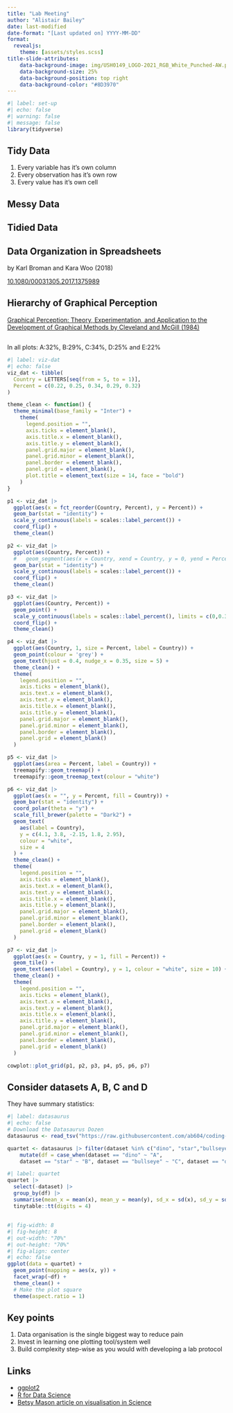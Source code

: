 ```yaml
---
title: "Lab Meeting"
author: "Alistair Bailey"
date: last-modified
date-format: "[Last updated on] YYYY-MM-DD"
format:
  revealjs:
    theme: [assets/styles.scss]
title-slide-attributes:
    data-background-image: img/USH0149_LOGO-2021_RGB_White_Punched-AW.png
    data-background-size: 25%
    data-background-position: top right
    data-background-color: "#8D3970"
---
```


```r
#| label: set-up
#| echo: false
#| warning: false
#| message: false
library(tidyverse)
```

## {background-image="img/figure-03-small-points-2025-05-06.png" background-position="center" background-size="50%"}

## Tidy Data {.center}

1. Every variable has it's own column
2. Every observation has it's own row
3. Every value has it's own cell

## Messy Data {background-image="img/Screenshot from 2025-05-19 10-00-34.png" background-position="center" background-size="100%"}

## Tidied Data {background-image="img/Screenshot from 2025-05-19 09-56-45.png" background-position="center" background-size="100%"}

## [Data Organization in Spreadsheets]{.vonrestoff}{.center}
by Karl Broman and Kara Woo (2018)

[10.1080/00031305.2017.1375989](https://doi.org/10.1080/00031305.2017.1375989)

## Hierarchy of Graphical Perception {.center}

[Graphical Perception: Theory, Experimentation, and Application to the Development of Graphical Methods by Cleveland and  McGill (1984)](https://www.jstor.org/stable/pdf/2288400.pdf?refreqid=excelsior%3Ab321aba183cce22a7f93335ca107eec6)

## {.center}
In all plots: A:32%, B:29%, C:34%, D:25% and E:22%

```r
#| label: viz-dat
#| echo: false
viz_dat <- tibble(
  Country = LETTERS[seq(from = 5, to = 1)],
  Percent = c(0.22, 0.25, 0.34, 0.29, 0.32)
)

theme_clean <- function() {
  theme_minimal(base_family = "Inter") +
    theme(
      legend.position = "",
      axis.ticks = element_blank(),
      axis.title.x = element_blank(),
      axis.title.y = element_blank(),
      panel.grid.major = element_blank(),
      panel.grid.minor = element_blank(),
      panel.border = element_blank(),
      panel.grid = element_blank(),
      plot.title = element_text(size = 14, face = "bold")
    )
}

p1 <- viz_dat |>
  ggplot(aes(x = fct_reorder(Country, Percent), y = Percent)) +
  geom_bar(stat = "identity") +
  scale_y_continuous(labels = scales::label_percent()) +
  coord_flip() +
  theme_clean()

p2 <- viz_dat |>
  ggplot(aes(Country, Percent)) +
  #   geom_segment(aes(x = Country, xend = Country, y = 0, yend = Percent)) +
  geom_bar(stat = "identity") +
  scale_y_continuous(labels = scales::label_percent()) +
  coord_flip() +
  theme_clean()

p3 <- viz_dat |>
  ggplot(aes(Country, Percent)) +
  geom_point() +
  scale_y_continuous(labels = scales::label_percent(), limits = c(0,0.35)) +
  coord_flip() +
  theme_clean()

p4 <- viz_dat |>
  ggplot(aes(Country, 1, size = Percent, label = Country)) +
  geom_point(colour = 'grey') +
  geom_text(hjust = 0.4, nudge_x = 0.35, size = 5) +
  theme_clean() +
  theme(
    legend.position = "",
    axis.ticks = element_blank(),
    axis.text.x = element_blank(),
    axis.text.y = element_blank(),
    axis.title.x = element_blank(),
    axis.title.y = element_blank(),
    panel.grid.major = element_blank(),
    panel.grid.minor = element_blank(),
    panel.border = element_blank(),
    panel.grid = element_blank()
  )

p5 <- viz_dat |>
  ggplot(aes(area = Percent, label = Country)) +
  treemapify::geom_treemap() +
  treemapify::geom_treemap_text(colour = "white")

p6 <- viz_dat |>
  ggplot(aes(x = "", y = Percent, fill = Country)) +
  geom_bar(stat = "identity") +
  coord_polar(theta = "y") +
  scale_fill_brewer(palette = "Dark2") +
  geom_text(
    aes(label = Country),
    y = c(4.1, 3.8, -2.15, 1.8, 2.95),
    colour = "white",
    size = 4
  ) +
  theme_clean() +
  theme(
    legend.position = "",
    axis.ticks = element_blank(),
    axis.text.x = element_blank(),
    axis.text.y = element_blank(),
    axis.title.x = element_blank(),
    axis.title.y = element_blank(),
    panel.grid.major = element_blank(),
    panel.grid.minor = element_blank(),
    panel.border = element_blank(),
    panel.grid = element_blank()
  )

p7 <- viz_dat |>
  ggplot(aes(x = Country, y = 1, fill = Percent)) +
  geom_tile() +
  geom_text(aes(label = Country), y = 1, colour = "white", size = 10) +
  theme_clean() +
  theme(
    legend.position = "",
    axis.ticks = element_blank(),
    axis.text.x = element_blank(),
    axis.text.y = element_blank(),
    axis.title.x = element_blank(),
    axis.title.y = element_blank(),
    panel.grid.major = element_blank(),
    panel.grid.minor = element_blank(),
    panel.border = element_blank(),
    panel.grid = element_blank()
  )

cowplot::plot_grid(p1, p2, p3, p4, p5, p6, p7)
```

## Consider datasets A, B, C and D {.center}
They have summary statistics:
```r
#| label: datasaurus
#| echo: false
# Download the Datasaurus Dozen
datasaurus <- read_tsv("https://raw.githubusercontent.com/ab604/coding-together/master/exercises/DatasaurusDozen.tsv")

quartet <- datasaurus |> filter(dataset %in% c("dino", "star","bullseye", "dots")) |>
    mutate(df = case_when(dataset == "dino" ~ "A",
    dataset == "star" ~ "B", dataset == "bullseye" ~ "C", dataset == "dots" ~ "D"))
```

```r
#| label: quartet
quartet |>
  select(-dataset) |>
  group_by(df) |>
  summarise(mean_x = mean(x), mean_y = mean(y), sd_x = sd(x), sd_y = sd(y)) |>
  tinytable::tt(digits = 4)
```

## {.center background-color="white"}

```r
#| fig-width: 8
#| fig-height: 8
#| out-width: "70%"
#| out-height: "70%"
#| fig-align: center
#| echo: false
ggplot(data = quartet) +
  geom_point(mapping = aes(x, y)) +
  facet_wrap(~df) +
  theme_clean() +
  # Make the plot square
  theme(aspect.ratio = 1)
```

## {background-image="img/Screenshot from 2025-05-19 15-13-55.png" background-position="center" background-size="90%"}

## Key points {.center}

1. Data organisation is the single biggest way to reduce pain
2. Invest in learning one plotting tool/system well
3. Build complexity step-wise as you would with developing a lab protocol

## Links {.center}

- [ggplot2](https://ggplot2.tidyverse.org/index.html)
- [R for Data Science](https://r4ds.had.co.nz/)
- [Betsy Mason article on visualisation in Science](https://knowablemagazine.org/content/article/mind/2019/science-data-visualization)
